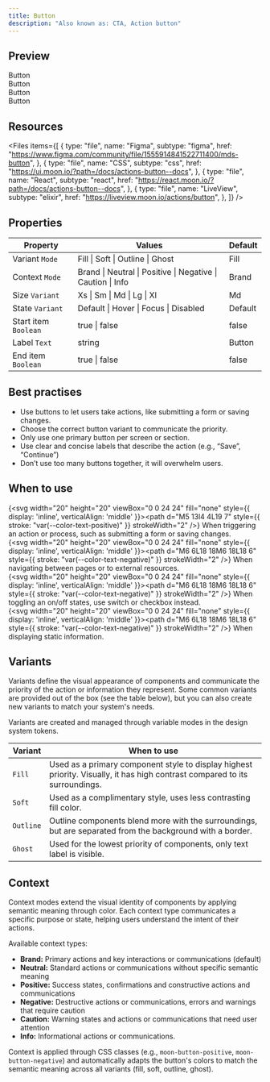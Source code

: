 ```yaml
---
title: Button
description: "Also known as: CTA, Action button"
---
```


## Preview

<div className="w-full bg-primary h-[320px] flex items-center justify-center border border-primary gap-4">
  <div className="moon-button">Button</div>
  <div className="moon-button moon-button-soft">Button</div>
  <div className="moon-button moon-button-outline">Button</div>
  <div className="moon-button moon-button-ghost">Button</div>
</div>

## Resources

<Files
  items={[
    {
      type: "file",
      name: "Figma",
      subtype: "figma",
      href: "https://www.figma.com/community/file/1555914841522711400/mds-button",
    },
    {
      type: "file",
      name: "CSS",
      subtype: "css",
      href: "https://ui.moon.io/?path=/docs/actions-button--docs",
    },
    {
      type: "file",
      name: "React",
      subtype: "react",
      href: "https://react.moon.io/?path=/docs/actions-button--docs",
    },
    {
      type: "file",
      name: "LiveView",
      subtype: "elixir",
      href: "https://liveview.moon.io/actions/button",
    },
  ]}
/>

## Properties

| **Property**              | **Values**                                                       | **Default**   |
| ------------------------- | ---------------------------------------------------------------- | ------------- |
| Variant `Mode`            | Fill \| Soft \| Outline \| Ghost                                 | Fill          |
| Context `Mode`            | Brand \| Neutral \| Positive \| Negative \| Caution \| Info      | Brand         |
| Size `Variant`            | Xs \| Sm \| Md \| Lg \| Xl                                       | Md            |
| State `Variant`           | Default \| Hover \| Focus \| Disabled                            | Default       |
| Start item `Boolean`      | true \| false                                                    | false         |
| Label `Text`              | string                                                           | Button        |
| End item `Boolean`        | true \| false                                                    | false         |

## Best practises

- Use buttons to let users take actions, like submitting a form or saving changes.
- Choose the correct button variant to communicate the priority.
- Only use one primary button per screen or section.
- Use clear and concise labels that describe the action (e.g., “Save”, “Continue”)
- Don’t use too many buttons together, it will overwhelm users.

## When to use

{<svg width="20" height="20" viewBox="0 0 24 24" fill="none" style={{ display: 'inline', verticalAlign: 'middle' }}><path d="M5 13l4 4L19 7" style={{ stroke: "var(--color-text-positive)" }} strokeWidth="2" /></svg>} When triggering an action or process, such as submitting a form or saving changes. <br/>
{<svg width="20" height="20" viewBox="0 0 24 24" fill="none" style={{ display: 'inline', verticalAlign: 'middle' }}><path d="M6 6L18 18M6 18L18 6" style={{ stroke: "var(--color-text-negative)" }} strokeWidth="2" /></svg>} When navigating between pages or to external resources. <br/>
{<svg width="20" height="20" viewBox="0 0 24 24" fill="none" style={{ display: 'inline', verticalAlign: 'middle' }}><path d="M6 6L18 18M6 18L18 6" style={{ stroke: "var(--color-text-negative)" }} strokeWidth="2" /></svg>} When toggling an on/off states, use switch or checkbox instead. <br/>
{<svg width="20" height="20" viewBox="0 0 24 24" fill="none" style={{ display: 'inline', verticalAlign: 'middle' }}><path d="M6 6L18 18M6 18L18 6" style={{ stroke: "var(--color-text-negative)" }} strokeWidth="2" /></svg>} When displaying static information.

## Variants

Variants define the visual appearance of components and communicate the priority of the action or information they represent. Some common variants are provided out of the box (see the table below), but you can also create new variants to match your system's needs. 

Variants are created and managed through variable modes in the design system tokens.

| **Variant** | **When to use**                                                                                                                          |
| ----------- | ---------------------------------------------------------------------------------------------------------------------------------------- |
| `Fill`      | Used as a primary component style to display highest priority. Visually, it has high contrast compared to its surroundings.              |
| `Soft`      | Used as a complimentary style, uses less contrasting fill color.                                                                         |
| `Outline`   | Outline components blend more with the surroundings, but are separated from the background with a border.                                |
| `Ghost`     | Used for the lowest priority of components, only text label is visible.                                                                  |

## Context

Context modes extend the visual identity of components by applying semantic meaning through color. Each context type communicates a specific purpose or state, helping users understand the intent of their actions.

Available context types:
- **Brand:** Primary actions and key interactions or communications (default)
- **Neutral:** Standard actions or communications without specific semantic meaning
- **Positive:** Success states, confirmations and constructive actions and communications
- **Negative:** Destructive actions or communications, errors and warnings that require caution
- **Caution:** Warning states and actions or communications that need user attention
- **Info:** Informational actions or communications.

Context is applied through CSS classes (e.g., `moon-button-positive`, `moon-button-negative`) and automatically adapts the button's colors to match the semantic meaning across all variants (fill, soft, outline, ghost).
